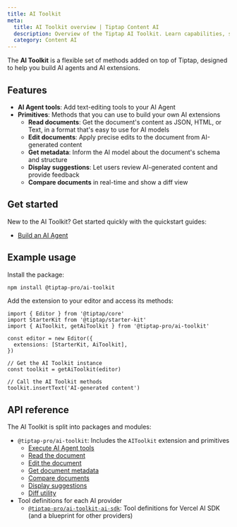 ```yaml
---
title: AI Toolkit
meta:
  title: AI Toolkit overview | Tiptap Content AI
  description: Overview of the Tiptap AI Toolkit. Learn capabilities, structure, and how it helps you build AI extensions and AI agents.
  category: Content AI
---
```


The **AI Toolkit** is a flexible set of methods added on top of Tiptap, designed to help you build AI agents and AI extensions.

## Features

- **AI Agent tools**: Add text-editing tools to your AI Agent
- **Primitives**: Methods that you can use to build your own AI extensions
  - **Read documents**: Get the document's content as JSON, HTML, or Text, in a format that's easy to use for AI models
  - **Edit documents**: Apply precise edits to the document from AI-generated content
  - **Get metadata**: Inform the AI model about the document's schema and structure
  - **Display suggestions**: Let users review AI-generated content and provide feedback
  - **Compare documents** in real-time and show a diff view

## Get started

New to the AI Toolkit? Get started quickly with the quickstart guides:

- [Build an AI Agent](/content-ai/ai-toolkit/guides/ai-agent-chatbot)

## Example usage

Install the package:

```bash
npm install @tiptap-pro/ai-toolkit
```

Add the extension to your editor and access its methods:

```tsx
import { Editor } from '@tiptap/core'
import StarterKit from '@tiptap/starter-kit'
import { AiToolkit, getAiToolkit } from '@tiptap-pro/ai-toolkit'

const editor = new Editor({
  extensions: [StarterKit, AiToolkit],
})

// Get the AI Toolkit instance
const toolkit = getAiToolkit(editor)

// Call the AI Toolkit methods
toolkit.insertText('AI-generated content')
```

## API reference

The AI Toolkit is split into packages and modules:

- `@tiptap-pro/ai-toolkit`: Includes the `AIToolkit` extension and primitives
  - [Execute AI Agent tools](/content-ai/ai-toolkit/primitives/execute-ai-agent-tools)
  - [Read the document](/content-ai/ai-toolkit/primitives/read-the-document)
  - [Edit the document](/content-ai/ai-toolkit/primitives/edit-the-document)
  - [Get document metadata](/content-ai/ai-toolkit/primitives/get-document-metadata)
  - [Compare documents](/content-ai/ai-toolkit/primitives/compare-documents)
  - [Display suggestions](/content-ai/ai-toolkit/primitives/display-suggestions)
  - [Diff utility](/content-ai/ai-toolkit/primitives/diff-utility)
- Tool definitions for each AI provider
  - [`@tiptap-pro/ai-toolkit-ai-sdk`](/content-ai/ai-toolkit/ai-agent-tools/ai-sdk): Tool definitions for Vercel AI SDK (and a blueprint for other providers)
